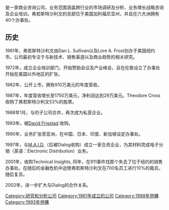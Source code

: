 {{translating|||tpercent=80|time=2021-03-15}}

{{Infobox company
| name             = 弗若斯特沙利文
| caption          =
| type             = [[私营企业|私营企业]]
| fate             =
| predecessor      =
| successor        =
| foundation       = {{start date and age|1961}}
| founder          = Dan L. Sullivan<br />Lore A. Frost
| defunct          =
| location_city    = [[加利福尼亚州|加利福尼亚州]]
| location_country = [[美国|美国]]
| area_served      =
| key_people       = David Frigstad (Chairman){{br}}Darrell Huntsman (CEO) 
| industry         = [[市场调研|市场调研]]、[[管理咨询|管理咨询]] 
| products         = 
| services         = 增长战略咨询、[[市场调研|市场调研]]、[[企业培训|企业培训]]
| operating_income =
| net_income       =
| assets           =
| equity           =
| owner            =
| num_employees    = 1800
| parent           =
| divisions        =
| subsid           =
| homepage         = {{URL|www.frost.com}}
| footnotes        =
| intl             =
}}

{{vgsname|弗若斯特沙利文|en = Frost & Sullivan}}是一家商业咨询公司，业务范围涵盖跨行业的市场调研及分析、业务增长战略咨询及企业培训。弗若斯特沙利文的总部位于美国加利福尼亚州，并且在六大洲拥有40个办事处。

==历史==
1961年，弗若斯特沙利文由Dan L. Sullivan以及Lore A. Frost创办于美国纽约市。公司最初专注于与新技术、销售渠道以及商业趋势的相关研究。

1972年，成立企业培训部门，开始赞助会议及产业峰会，且在伦敦设立了办事处开始在美国以外地区的扩张。

1982年，公开上市，拥有910万美元的年度营收。

1987年，年度营收增长至1750万美元，净利润达到29万美元。Theodore Cross 收购了弗若斯特沙利文53%的股票。

1988年1月，与{{vgsname|FAS收购有限公司|en = FAS Acquisition Co.,|由Theodore Cross与Warburg Pincus Capital共同组建}}的子公司合并，再次成为私营企业。

1993年，被[[David_Frigstad|David Frigstad]] 收购。

1990年，业务扩张至亚洲，在中国、日本、印度、新加坡设定办事处。

1997年，与[[M.A.I.D.|M.A.I.D.]]（后被Dialog收购）成立一家合资企业，为其材料完成电子分销（英语：Electronic Distribution）业务。

2001年，收购Technical Insights, 同年，在911事件找那个失去了位于纽约的销售办事处。在随后的金融危机中迫使弗若斯特沙利文在700名员工进行10%的裁员，随后复苏。

2002年，进一步扩大与Dialog的合作关系。

[[Category:研究和分析公司|Category:研究和分析公司]]
[[Category:1961年成立的公司|Category:1961年成立的公司]]
[[Category:1988年併購|Category:1988年併購]]
[[Category:1993年併購|Category:1993年併購]]